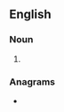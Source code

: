 {{also|tera-metres}}
==English==

===Noun===
{{head|en|noun form}}

# {{plural of|terametre|lang=en}}

===Anagrams===
* {{anagrams|en|a=aeeemrrstt|Easter term|ratemeters|terameters}}